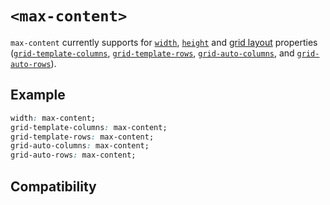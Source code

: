 # `<max-content>`

`max-content` currently supports for [`width`], [`height`] and [grid layout] properties ([`grid-template-columns`], [`grid-template-rows`], [`grid-auto-columns`], and [`grid-auto-rows`]).

## Example

```css
width: max-content;
grid-template-columns: max-content;
grid-template-rows: max-content;
grid-auto-columns: max-content;
grid-auto-rows: max-content;
```

## Compatibility


<APITable query="css/data-type/max-content" />

[`width`]: ../properties/width.mdx
[`height`]: ../properties/height.mdx
[`grid-template-columns`]: ../properties/grid-template-columns.mdx
[`grid-template-rows`]: ../properties/grid-template-rows.mdx
[`grid-auto-columns`]: ../properties/grid-auto-columns.mdx
[`grid-auto-rows`]: ../properties/grid-auto-columns.mdx
[grid layout]: ../../../guide/ui/layout/grid-layout.mdx
